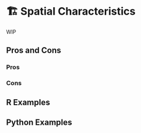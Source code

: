 # 🏗️ Spatial Characteristics {#sec-spatial-characteristics}

WIP

## Pros and Cons

### Pros

### Cons

## R Examples

## Python Examples

